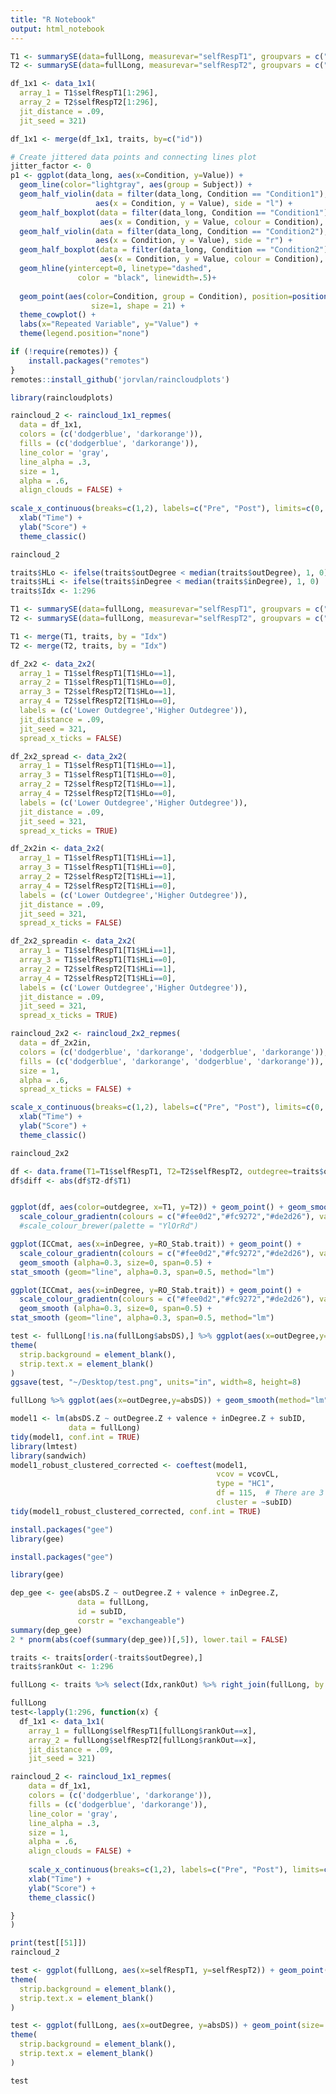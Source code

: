 ```yaml
---
title: "R Notebook"
output: html_notebook
---
```


```r
T1 <- summarySE(data=fullLong, measurevar="selfRespT1", groupvars = c("Idx"),na.rm=T)
T2 <- summarySE(data=fullLong, measurevar="selfRespT2", groupvars = c("Idx"),na.rm=T)

df_1x1 <- data_1x1(
  array_1 = T1$selfRespT1[1:296],
  array_2 = T2$selfRespT2[1:296],
  jit_distance = .09,
  jit_seed = 321)

df_1x1 <- merge(df_1x1, traits, by=c("id"))
```


```r
# Create jittered data points and connecting lines plot
jitter_factor <- 0
p1 <- ggplot(data_long, aes(x=Condition, y=Value)) +
  geom_line(color="lightgray", aes(group = Subject)) +
  geom_half_violin(data = filter(data_long, Condition == "Condition1"),
                   aes(x = Condition, y = Value), side = "l") + 
  geom_half_boxplot(data = filter(data_long, Condition == "Condition1"),
                    aes(x = Condition, y = Value, colour = Condition), side = "l", width = 0.2, notch = TRUE)+
  geom_half_violin(data = filter(data_long, Condition == "Condition2"),
                   aes(x = Condition, y = Value), side = "r") + 
  geom_half_boxplot(data = filter(data_long, Condition == "Condition2"),
                    aes(x = Condition, y = Value, colour = Condition), side = "r", width = 0.2, notch = TRUE)+
  geom_hline(yintercept=0, linetype="dashed", 
               color = "black", linewidth=.5)+
  
  geom_point(aes(color=Condition, group = Condition), position=position_jitter(width=jitter_factor, height = 0),
                  size=1, shape = 21) +
  theme_cowplot() +
  labs(x="Repeated Variable", y="Value") +
  theme(legend.position="none")
```

```r
if (!require(remotes)) {
    install.packages("remotes")
}
remotes::install_github('jorvlan/raincloudplots')

library(raincloudplots)
```

```r
raincloud_2 <- raincloud_1x1_repmes(
  data = df_1x1,
  colors = (c('dodgerblue', 'darkorange')),
  fills = (c('dodgerblue', 'darkorange')),
  line_color = 'gray',
  line_alpha = .3,
  size = 1,
  alpha = .6,
  align_clouds = FALSE) +
 
scale_x_continuous(breaks=c(1,2), labels=c("Pre", "Post"), limits=c(0, 3)) +
  xlab("Time") + 
  ylab("Score") +
  theme_classic()

raincloud_2
```


```r
traits$HLo <- ifelse(traits$outDegree < median(traits$outDegree), 1, 0)
traits$HLi <- ifelse(traits$inDegree < median(traits$inDegree), 1, 0)
traits$Idx <- 1:296

T1 <- summarySE(data=fullLong, measurevar="selfRespT1", groupvars = c("Idx"),na.rm=T)
T2 <- summarySE(data=fullLong, measurevar="selfRespT2", groupvars = c("Idx"),na.rm=T)

T1 <- merge(T1, traits, by = "Idx")
T2 <- merge(T2, traits, by = "Idx")

df_2x2 <- data_2x2(
  array_1 = T1$selfRespT1[T1$HLo==1],
  array_2 = T1$selfRespT1[T1$HLo==0],
  array_3 = T2$selfRespT2[T1$HLo==1],
  array_4 = T2$selfRespT2[T1$HLo==0],
  labels = (c('Lower Outdegree','Higher Outdegree')),
  jit_distance = .09,
  jit_seed = 321,
  spread_x_ticks = FALSE) 

df_2x2_spread <- data_2x2(
  array_1 = T1$selfRespT1[T1$HLo==1],
  array_3 = T1$selfRespT1[T1$HLo==0],
  array_2 = T2$selfRespT2[T1$HLo==1],
  array_4 = T2$selfRespT2[T1$HLo==0],
  labels = (c('Lower Outdegree','Higher Outdegree')),
  jit_distance = .09,
  jit_seed = 321,
  spread_x_ticks = TRUE) 

df_2x2in <- data_2x2(
  array_1 = T1$selfRespT1[T1$HLi==1],
  array_3 = T1$selfRespT1[T1$HLi==0],
  array_2 = T2$selfRespT2[T1$HLi==1],
  array_4 = T2$selfRespT2[T1$HLi==0],
  labels = (c('Lower Outdegree','Higher Outdegree')),
  jit_distance = .09,
  jit_seed = 321,
  spread_x_ticks = FALSE) 

df_2x2_spreadin <- data_2x2(
  array_1 = T1$selfRespT1[T1$HLi==1],
  array_3 = T1$selfRespT1[T1$HLi==0],
  array_2 = T2$selfRespT2[T1$HLi==1],
  array_4 = T2$selfRespT2[T1$HLi==0],
  labels = (c('Lower Outdegree','Higher Outdegree')),
  jit_distance = .09,
  jit_seed = 321,
  spread_x_ticks = TRUE) 
```

```r
raincloud_2x2 <- raincloud_2x2_repmes(
  data = df_2x2in,
  colors = (c('dodgerblue', 'darkorange', 'dodgerblue', 'darkorange')),
  fills = (c('dodgerblue', 'darkorange', 'dodgerblue', 'darkorange')),
  size = 1,
  alpha = .6,
  spread_x_ticks = FALSE) +

scale_x_continuous(breaks=c(1,2), labels=c("Pre", "Post"), limits=c(0, 3)) +
  xlab("Time") + 
  ylab("Score") +
  theme_classic()

raincloud_2x2
```

```r
df <- data.frame(T1=T1$selfRespT1, T2=T2$selfRespT2, outdegree=traits$outDegree, indegree=traits$inDegree,valence=traits$valence)
df$diff <- abs(df$T2-df$T1)


ggplot(df, aes(color=outdegree, x=T1, y=T2)) + geom_point() + geom_smooth(color="black",alpha=.8) + 
  scale_colour_gradientn(colours = c("#fee0d2","#fc9272","#de2d26"), values=c(1,.5,0))
  #scale_colour_brewer(palette = "YlOrRd")

ggplot(ICCmat, aes(x=inDegree, y=RO_Stab.trait)) + geom_point() + 
  scale_colour_gradientn(colours = c("#fee0d2","#fc9272","#de2d26"), values=c(1,.5,0)) +
  geom_smooth (alpha=0.3, size=0, span=0.5) +
stat_smooth (geom="line", alpha=0.3, span=0.5, method="lm")

ggplot(ICCmat, aes(x=inDegree, y=RO_Stab.trait)) + geom_point() + 
  scale_colour_gradientn(colours = c("#fee0d2","#fc9272","#de2d26"), values=c(1,.5,0)) +
  geom_smooth (alpha=0.3, size=0, span=0.5) +
stat_smooth (geom="line", alpha=0.3, span=0.5, method="lm")
```

```r
test <- fullLong[!is.na(fullLong$absDS),] %>% ggplot(aes(x=outDegree,y=absDS)) + geom_point(size=.2) + geom_smooth(method="lm",color="dodgerblue") + facet_wrap(~subID)  + 
theme(
  strip.background = element_blank(),
  strip.text.x = element_blank()
)
ggsave(test, "~/Desktop/test.png", units="in", width=8, height=8)

fullLong %>% ggplot(aes(x=outDegree,y=absDS)) + geom_smooth(method="lm",color="black") + geom_point()
```

```r
model1 <- lm(absDS.Z ~ outDegree.Z + valence + inDegree.Z + subID,
             data = fullLong)
tidy(model1, conf.int = TRUE)
library(lmtest)
library(sandwich)
model1_robust_clustered_corrected <- coeftest(model1,
                                              vcov = vcovCL,
                                              type = "HC1",
                                              df = 115,  # There are 3 species, so 3-1 = 2
                                              cluster = ~subID)
tidy(model1_robust_clustered_corrected, conf.int = TRUE)

install.packages("gee")
library(gee)
```


```r
install.packages("gee")

library(gee)

dep_gee <- gee(absDS.Z ~ outDegree.Z + valence + inDegree.Z,
               data = fullLong, 
               id = subID, 
               corstr = "exchangeable")
summary(dep_gee)
2 * pnorm(abs(coef(summary(dep_gee))[,5]), lower.tail = FALSE)
```

```r
traits <- traits[order(-traits$outDegree),]
traits$rankOut <- 1:296

fullLong <- traits %>% select(Idx,rankOut) %>% right_join(fullLong, by = "Idx")

fullLong
test<-lapply(1:296, function(x) {
  df_1x1 <- data_1x1(
    array_1 = fullLong$selfRespT1[fullLong$rankOut==x],
    array_2 = fullLong$selfRespT2[fullLong$rankOut==x],
    jit_distance = .09,
    jit_seed = 321)

raincloud_2 <- raincloud_1x1_repmes(
    data = df_1x1,
    colors = (c('dodgerblue', 'darkorange')),
    fills = (c('dodgerblue', 'darkorange')),
    line_color = 'gray',
    line_alpha = .3,
    size = 1,
    alpha = .6,
    align_clouds = FALSE) +
    
    scale_x_continuous(breaks=c(1,2), labels=c("Pre", "Post"), limits=c(0, 3)) +
    xlab("Time") + 
    ylab("Score") +
    theme_classic()

}
)

print(test[[51]])
raincloud_2
```

```r
test <- ggplot(fullLong, aes(x=selfRespT1, y=selfRespT2)) + geom_point(size=.5)+geom_smooth()+facet_wrap(~rankOut)   + 
theme(
  strip.background = element_blank(),
  strip.text.x = element_blank()
)
```

```r
test <- ggplot(fullLong, aes(x=outDegree, y=absDS)) + geom_point(size=.5)+geom_smooth()+facet_wrap(~subID)   +
theme(
  strip.background = element_blank(),
  strip.text.x = element_blank()
)

test
```









